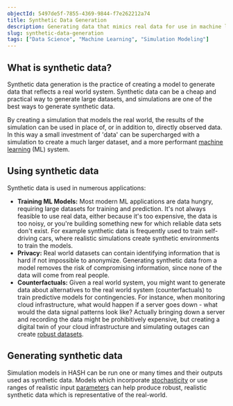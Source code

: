```yaml
---
objectId: 5497de5f-7855-4369-9844-f7e262212a74
title: Synthetic Data Generation
description: Generating data that mimics real data for use in machine learning.
slug: synthetic-data-generation
tags: ["Data Science", "Machine Learning", "Simulation Modeling"]
---
```


## What is synthetic data?

Synthetic data generation is the practice of creating a model to generate data that reflects a real world system. Synthetic data can be a cheap and practical way to generate large datasets, and simulations are one of the best ways to generate synthetic data.

By creating a simulation that models the real world, the results of the simulation can be used in place of, or in addition to, directly observed data. In this way a small investment of 'data' can be supercharged with a simulation to create a much larger dataset, and a more performant [machine learning](/glossary/machine-learning) (ML) system.

## Using synthetic data

Synthetic data is used in numerous applications:

- **Training ML Models:** Most modern ML applications are data hungry, requiring large datasets for training and prediction. It's not always feasible to use real data, either because it's too expensive, the data is too noisy, or you're building something new for which reliable data sets don't exist. For example synthetic data is frequently used to train self-driving cars, where realistic simulations create synthetic environments to train the models.
- **Privacy:** Real world datasets can contain identifying information that is hard if not impossible to anonymize. Generating synthetic data from a model removes the risk of compromising information, since none of the data will come from real people.
- **Counterfactuals:** Given a real world system, you might want to generate data about alternatives to the real world system (counterfactuals) to train predictive models for contingencies. For instance, when monitoring cloud infrastructure, what would happen if a server goes down - what would the data signal patterns look like? Actually bringing down a server and recording the data might be prohibitively expensive, but creating a digital twin of your cloud infrastructure and simulating outages can create [robust datasets](/glossary/robustness).

## Generating synthetic data

Simulation models in HASH can be run one or many times and their outputs used as synthetic data. Models which incorporate [stochasticity](/glossary/stochasticity) or use ranges of realistic input [parameters](/glossary/parameters) can help produce robust, realistic synthetic data which is representative of the real-world.
